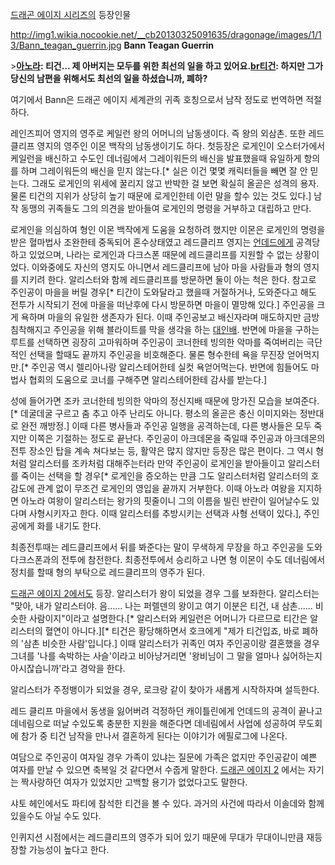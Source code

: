 [[드래곤 에이지 시리즈]]의 등장인물

http://img1.wikia.nocookie.net/__cb20130325091635/dragonage/images/1/13/Bann_teagan_guerrin.jpg
'''Bann Teagan Guerrin'''

>'''[[아노라]]: 티건... 제 아버지는 모두를 위한 최선의 일을 하고 있어요.[[br]]티건: 하지만 그가 당신의 남편을 위해서도 최선의 일을 하셨습니까, 폐하?'''

여기에서 Bann은 드래곤 에이지 세계관의 귀족 호칭으로서 남작 정도로 번역하면 적절하다.

레인즈피어 영지의 영주로 케일런 왕의 어머니의 남동생이다. 즉 왕의 외삼촌. 또한 레드클리프 영지의 영주인 이몬 백작의 남동생이기도 하다. 첫등장은 로게인이 오스터가에서 케일런을 배신하고 수도인 데너림에서 그레이워든의 배신을 발표했을때 유일하게 항의를 하며 그레이워든의 배신을 믿지 않는다.[* 실은 이건 몇몇 캐릭터들을 빼면 잘 안 믿는다. 그래도 로게인의 위세에 꿀리지 않고 반박한 걸 보면 확실히 올곧은 성격의 용자. 물론 티건의 지위가 상당히 높기 때문에 로게인한테 이런 말을 할수 있는 것도 있다.] 남작 동맹의 귀족들도 그의 의견을 받아들여 로게인의 명령을 거부하고 대립하고 만다.

로게인을 의심하여 형인 이몬 백작에게 도움을 요청하려 했지만 이몬은 로게인의 명령을 받은 혈마법사 조완한테 중독되어 혼수상태였고 레드클리프 영지는 [[언데드]]에게 공격당하고 있었으며, 나라는 로게인과 다크스폰 때문에 레드클리프를 지원할 수 없는 상황이었다. 이와중에도 자신의 영지도 아니면서 레드클리프에 남아 마을 사람들과 형의 영지를 지키려 한다. 알리스터와 함께 레드클리프를 방문하면 둘이 아는 척은 한다. 참고로 주인공이 마을을 버릴 경우[* 티간이 도와달라고 했을때 거절하거나, 도와준다고 해도 전투가 시작되기 전에 마을을 떠난후에 다시 방문하면 마을이 멸망해 있다.] 주인공을 크게 욕하며 마을의 유일한 생존자가 된다. 이때 주인공보고 배신자라며 매도하지만 금방 침착해지고 주인공을 위해 블라이트를 막을 생각을 하는 [[대인배]]. 반면에 마을을 구하는 루트를 선택하면 굉장히 고마워하며 주인공이 코너한테 빙의한 악마를 죽여버리는 극단적인 선택을 할때도 끝까지 주인공을 비호해준다. 물론 형수한테 욕을 무진장 얻어먹지만.[* 주인공 역시 렐리아나랑 알리스테어한테 실컷 욕얻어먹는다. 반면에 힘들어도 마법사 협회의 도움으로 코너를 구해주면 알리스테어한테 감사를 받는다.] 

성에 들어가면 조카 코너한테 빙의한 악마의 정신지배 때문에 망가진 모습을 보여준다.[* 데굴데굴 구르고 춤 추고 아주 난리도 아니다. 평소의 올곧은 충신 이미지와는 정반대로 완전 깨방정.] 이때 다른 병사들과 주인공 일행을 공격하는데, 다른 병사들은 모두 죽지만 이쪽은 기절하는 정도로 끝난다. 주인공이 아크데몬을 죽일때 주인공과 아크데몬의 전투 장소인 탑을 계속 쳐다보는 등, 활약은 많지 않지만 등장은 많은 편이다. 그 역시 형처럼 알리스터를 조카처럼 대해주는터라 만약 주인공이 로게인을 받아들이고 알리스터를 죽이는 선택을 할 경우[* 로게인을 증오하는 만큼 그도 알리스터처럼 알리스터의 호감도에 관계 없이 무조건 로게인의 영입을 끝까지 거부한다. 이때 아노라 여왕을 지지하면 아노라 여왕이 알리스터는 왕가의 핏줄이니 그의 이름을 빌린 반란이 일어날수도 있다며 사형시키자고 한다. 이때 알리스터를 추방시키는 선택과 사형 선택이 있다.], 주인공에게 화를 내기도 한다.

최종전투때는 레드클리프에서 뒤를 봐준다는 말이 무색하게 무장을 하고 주인공을 도와 다크스폰과의 전투에 참전한다. 최종전투에서 승리하고 나면 형 이몬이 수도 데너림에서 정치를 할때 형의 부탁으로 레드클리프의 영주가 된다.

[[드래곤 에이지 2]]에서도 등장. 알리스터가 왕이 되었을 경우 그를 보좌한다. 알리스터는 "맞아, 내가 알리스터야. 음...... 나는 퍼렐덴의 왕이고 여기 이분은 티건, 내 삼촌...... 비슷한 사람이지"이라고 설명한다.[* 알리스터와 케일런은 어머니가 다르므로 티간은 알리스터의 혈연이 아니다.][* 티건은 황당해하면서 호크에게 "제가 티건입죠, 바로 폐하의 '삼촌 비슷한 사람'입니다.] 이때 알리스터가 귀족인 여자 주인공이랑 결혼했을 경우 그녀를 '나를 속박하는 사슬'이라고 비아냥거리면 '왕비님이 그 말을 얼마나 싫어하는지 아시잖습니까'라고 경악을 한다.  

알리스터가 주정뱅이가 되었을 경우, 로크랑 같이 찾아가 새롭게 시작하자며 설득한다.

레드 클리프 마을에서 동생을 잃어버려 걱정하던 캐이틀린에게 언데드의 공격이 끝나고 데네림으로 떠날 수있도록 충분한 지원을 해준다면 데네림에서 사업에 성공하여 무도회에 참가 중 티건 남작을 만나서 결혼하게 된다는 이야기가 에필로그에 나온다.

여담으로 주인공이 여자일 경우 가족이 있냐는 질문에 가족은 없지만 주인공같이 예쁜 여자를 만날 수 있으면 축복일 것 같다면서 수줍게 말한다. [[드래곤 에이지 2]] 에서는 자기는 짝사랑하던 여자가 있었지만 고백할 용기가 없었다고도 말한다.

샤토 헤인에서도 파티에 참석한 티건을 볼 수 있다. 과거의 사건에 따라서 이솔데와 함께 있을수도 아닐 수도 있다.

인퀴지션 시점에서는 레드클리프의 영주가 되어 있기 때문에 무대가 무대이니만큼 재등장할 가능성이 높다고 한다.
